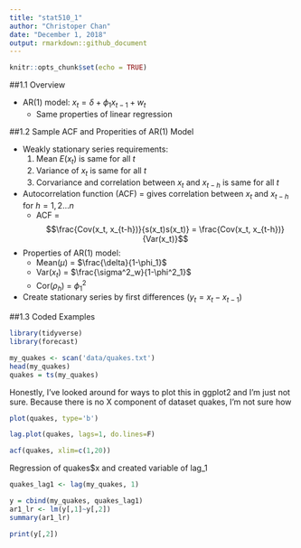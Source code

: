 ```yaml
---
title: "stat510_1"
author: "Christoper Chan"
date: "December 1, 2018"
output: rmarkdown::github_document
---
```


```r
knitr::opts_chunk$set(echo = TRUE)
```

##1.1 Overview

* AR(1) model: $x_{t} = \delta + \phi_{1}x_{t-1} + w_{t}$
    + Same properties of linear regression


##1.2 Sample ACF and Properities of AR(1) Model

* Weakly stationary series requirements:
    1. Mean $E(x_{t})$ is same for all _t_
    2. Variance of $x_t$ is same for all _t_
    3. Corvariance and correlation between $x_t$ and $x_{t-h}$ is same for all _t_
* Autocorrelation function (ACF) = gives correlation between $x_t$ and $x_{t-h}$ for $h = 1, 2...n$
    + ACF = 
    $$\frac{Cov(x_t, x_{t-h})}{s(x_t)s(x_t)} = \frac{Cov(x_t, x_{t-h})}{Var(x_t)}$$
* Properties of AR(1) model:
    + Mean($\mu$) = $\frac{\delta}{1-\phi_1}$
    + Var($x_t$) = $\frac{\sigma^2_w}{1-\phi^2_1}$
    + Cor($\rho_h$) = $\phi^2_1$
* Create stationary series by first differences ($y_t = x_t - x_{t-1}$)


##1.3 Coded Examples
```r
library(tidyverse)
library(forecast)
```

```r
my_quakes <- scan('data/quakes.txt')
head(my_quakes)
quakes = ts(my_quakes)
```

Honestly, I've looked around for ways to plot this in ggplot2 and I'm just not sure. Because there is no X component of dataset quakes, I'm not sure how 
```r
plot(quakes, type='b')
```

```r
lag.plot(quakes, lags=1, do.lines=F)
```

```r
acf(quakes, xlim=c(1,20))
```

Regression of quakes$x and created variable of lag_1
```r
quakes_lag1 <- lag(my_quakes, 1)

y = cbind(my_quakes, quakes_lag1)
ar1_lr <- lm(y[,1]~y[,2])
summary(ar1_lr)
```



```r
print(y[,2])
```















